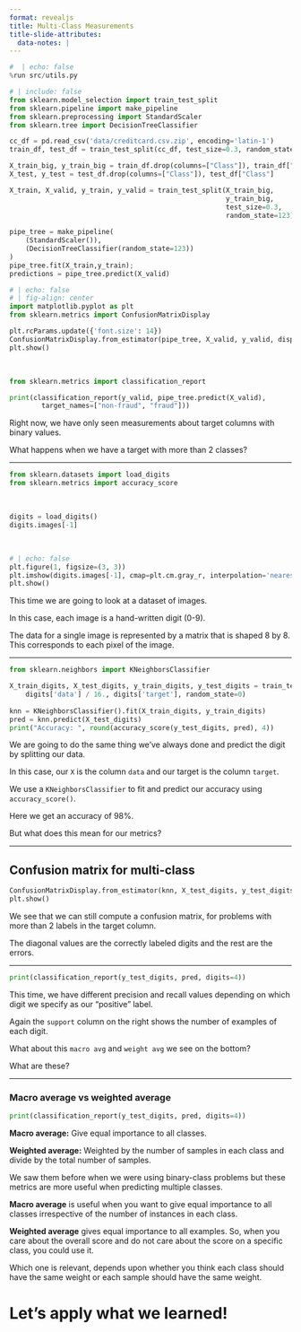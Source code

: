 ```yaml
---
format: revealjs
title: Multi-Class Measurements
title-slide-attributes:
  data-notes: |
---
```


```python
#  | echo: false
%run src/utils.py
```

```python
# | include: false
from sklearn.model_selection import train_test_split
from sklearn.pipeline import make_pipeline
from sklearn.preprocessing import StandardScaler
from sklearn.tree import DecisionTreeClassifier

cc_df = pd.read_csv('data/creditcard.csv.zip', encoding='latin-1')
train_df, test_df = train_test_split(cc_df, test_size=0.3, random_state=111)

X_train_big, y_train_big = train_df.drop(columns=["Class"]), train_df["Class"]
X_test, y_test = test_df.drop(columns=["Class"]), test_df["Class"]

X_train, X_valid, y_train, y_valid = train_test_split(X_train_big, 
                                                      y_train_big, 
                                                      test_size=0.3, 
                                                      random_state=123)
                                                      
pipe_tree = make_pipeline(
    (StandardScaler()),
    (DecisionTreeClassifier(random_state=123))
)
pipe_tree.fit(X_train,y_train);
predictions = pipe_tree.predict(X_valid)
```

```python
# | echo: false
# | fig-align: center
import matplotlib.pyplot as plt
from sklearn.metrics import ConfusionMatrixDisplay

plt.rcParams.update({'font.size': 14})
ConfusionMatrixDisplay.from_estimator(pipe_tree, X_valid, y_valid, display_labels=["Non fraud", "Fraud"], values_format="d", cmap="Blues");
plt.show()
```

<br>

```python
from sklearn.metrics import classification_report

print(classification_report(y_valid, pipe_tree.predict(X_valid),
        target_names=["non-fraud", "fraud"]))
```

:::{.notes} 
Right now, we have only seen measurements about target columns with binary values. 

What happens when we have a target with more than 2 classes?
:::

---

```python
from sklearn.datasets import load_digits
from sklearn.metrics import accuracy_score
```

<br>

```python
digits = load_digits()
digits.images[-1]
```

<br>

```python
# | echo: false
plt.figure(1, figsize=(3, 3))
plt.imshow(digits.images[-1], cmap=plt.cm.gray_r, interpolation='nearest')
plt.show()
```


:::{.notes} 
This time we are going to look at a dataset of images.

In this case, each image is a hand-written digit (0-9). 

The data for a single image is represented by a matrix that is shaped  8 by 8. This corresponds to each pixel of the image.
:::

---

```python
from sklearn.neighbors import KNeighborsClassifier

X_train_digits, X_test_digits, y_train_digits, y_test_digits = train_test_split(
    digits['data'] / 16., digits['target'], random_state=0)
    
knn = KNeighborsClassifier().fit(X_train_digits, y_train_digits)
pred = knn.predict(X_test_digits)
print("Accuracy: ", round(accuracy_score(y_test_digits, pred), 4))
```


:::{.notes} 
We are going to do the same thing we've always done and predict the digit by splitting our data. 

In this case, our `X` is the column `data` and our target is the column `target`. 

We use a `KNeighborsClassifier` to fit and predict our accuracy using `accuracy_score()`. 

Here we get an accuracy of 98%. 

But what does this mean for our metrics?
:::

---

## Confusion matrix for multi-class

```python
ConfusionMatrixDisplay.from_estimator(knn, X_test_digits, y_test_digits, cmap='gray_r');
plt.show()
```


:::{.notes} 
We see that we can still compute a confusion matrix, for problems with more than 2 labels in the target column. 

The diagonal values are the correctly labeled digits and the rest are the errors. 
:::

---

```python
print(classification_report(y_test_digits, pred, digits=4))
```


:::{.notes} 
This time, we have different precision and recall values depending on which digit we specify as our "positive" label. 

Again the `support` column on the right shows the number of examples of each digit. 

What about this `macro avg` and `weight avg` we see on the bottom? 

What are these?
:::

---

### Macro average vs weighted average

```python
print(classification_report(y_test_digits, pred, digits=4))
```

**Macro average:** Give equal importance to all classes.  

**Weighted average:** Weighted by the number of samples in each class and divide by the total number of samples.     


:::{.notes} 
We saw them before when we were using binary-class problems but these metrics are more useful when predicting multiple classes. 

**Macro average** is useful when you want to give equal importance to all classes irrespective of the number of instances in each class.

**Weighted average** gives equal importance to all examples. So, when you care about the overall score and do not care about the score on a specific class, you could use it.

Which one is relevant, depends upon whether you think each class should have the same weight or each sample should have the same weight. 
:::


# Let’s apply what we learned!
